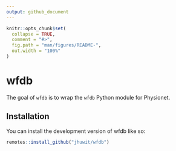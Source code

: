 ```yaml
---
output: github_document
---
```


<!-- README.md is generated from README.Rmd. Please edit that file -->

```r
knitr::opts_chunk$set(
  collapse = TRUE,
  comment = "#>",
  fig.path = "man/figures/README-",
  out.width = "100%"
)
```

# wfdb

<!-- badges: start -->
<!-- badges: end -->

The goal of `wfdb` is to wrap the `wfdb` Python module for Physionet.

## Installation

You can install the development version of wfdb like so:

``` r
remotes::install_github("jhuwit/wfdb")
```
